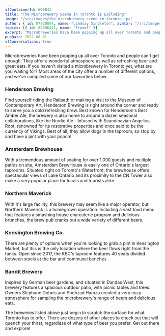 ```yaml
---
vfContainerId: 600043
title: "The Microbrewery Scene in Toronto is Exploding"
image: "/src/images/the-microbrewery-scene-in-toronto.jpg"
author: { id: 87820884, name: "Lindsay Singleton", avatar: "/src/images/LindsaySingleton.jpg" }
topics: [{ id: 84596441, name: "Travel" }]
excerpt: "Microbreweries have been popping up all over Toronto and people can't get enough. They offer a wonderful atmosphere as well as refreshing beer and great eats."
pubDate: 2022-08-01
vfConversations: true
---
```



Microbreweries have been popping up all over Toronto and people can't get enough. They offer a wonderful atmosphere as well as refreshing beer and great eats. If you haven't visited a microbrewery in Toronto yet, what are you waiting for? Most areas of the city offer a number of different options, and we've compiled some of our favourties below:

### Henderson Brewing

Find yourself riding the Railpath or making a visit to the Museum of Contemporary Art, Henderson Brewing is right around the corner and ready to serve you a cold refreshing brew. Best known for Henderson's Best Amber Ale, the brewery is also home to around a dozen seasonal collaborations, like the Nordic Ale - Infused with Scandinavian Angelica Root, renowned for its restorative properties and once said to be the currency of Vikings. Best of all, they allow dogs in the taproom, so stop by and have a pint with your pooch!

### Amsterdam Brewhouse

With a tremendous amount of seating for over 1,000 guests and multiple patios on site, Amsterdam BrewHouse is easily one of Ontario's largest taprooms. Situated right on Toronto's Waterfront, the brewhouse offers spectacular views of Lake Ontario and its proximity to the CN Tower also make a very popular place for locals and tourists alike.

<VfConversationStarter />

### Northern Maverick

With it's large facility, this brewery may seem like a major operator, but Northern Maverick is a homegrown operation. Including a vast food menu that features a smashing house charcuterie program and delicious brunches, the brew pub cranks out a wide variety of different beers.

### **Kensington Brewing Co.**

There are plenty of options when you're looking to grab a pint in Kensington Market, but this is the only location where the beer flows right from the tanks. Open since 2017, the KBC's taproom features 40 seats divided between stools at the bar and communal benches.

### **Bandit Brewery**

Inspired by German beer gardens, and situated in Dundas West, this brewery features a spacious outdoor patio, with picnic tables and trees. Owners Stephane Dubois and Shehzad Hamza created a very cozy atmosphere for sampling the microbrewery's range of beers and delicious eats.

<VfContentRecirculation />

The breweries listed above just begin to scratch the surface for what Toronto has to offer. There are dozens of other places to check out that will quench your thirst, regardless of what type of beer you prefer. Get out there and explore!
